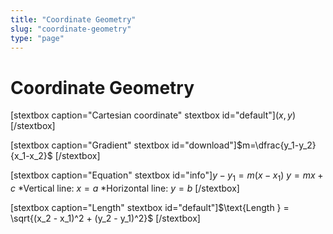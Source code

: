 ```yaml
---
title: "Coordinate Geometry"
slug: "coordinate-geometry"
type: "page"
---
```


# Coordinate Geometry
[stextbox caption="Cartesian coordinate" stextbox id="default"]$(x,y)$
[/stextbox]

[stextbox caption="Gradient" stextbox id="download"]$m=\dfrac{y_1-y_2}{x_1-x_2}$
[/stextbox]

[stextbox caption="Equation" stextbox id="info"]$y-y_1=m(x-x_1)$
$y=mx+c$
*Vertical line: $x=a$
*Horizontal line: $y=b$
[/stextbox]

[stextbox caption="Length" stextbox id="default"]$\text{Length } = \sqrt{(x_2 - x_1)^2 + (y_2 - y_1)^2}$
[/stextbox]
